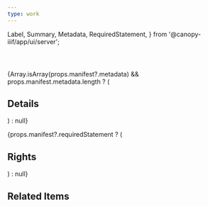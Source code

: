 ```yaml
---
type: work
---
```


  Label,
  Summary,
  Metadata,
  RequiredStatement,
} from '@canopy-iiif/app/ui/server';

<article className="space-y-12">
  <header className="space-y-4">
    <Label
      manifest={props.manifest}
      as="h1"
      className="text-4xl font-semibold tracking-tight text-slate-900"
    />
    <Summary
      manifest={props.manifest}
      as="p"
      className="max-w-3xl text-lg text-slate-700"
    />
  </header>

  <div className="rounded-lg border border-slate-200 bg-white p-4 shadow-sm">
    <Viewer iiifContent={props.manifest.id} />
  </div>

  {Array.isArray(props.manifest?.metadata) && props.manifest.metadata.length ? (
    <section className="space-y-4">
      <h2 className="text-2xl font-semibold text-slate-900">Details</h2>
      <Metadata
        manifest={props.manifest}
        className="grid gap-x-12 gap-y-6 md:grid-cols-2"
      />
    </section>
  ) : null}

  {props.manifest?.requiredStatement ? (
    <section className="space-y-3">
      <h2 className="text-xl font-semibold text-slate-900">Rights</h2>
      <RequiredStatement
        manifest={props.manifest}
        className="text-sm text-slate-700"
      />
    </section>
  ) : null}

  <section className="space-y-4">
    <h2 className="text-2xl font-semibold text-slate-900">Related Items</h2>
    <RelatedItems iiifContent={props.manifest.id} top={3} />
  </section>
</article>
